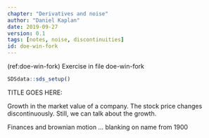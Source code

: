 ```yaml
---
chapter: "Derivatives and noise"
author: "Daniel Kaplan"
date: 2019-09-27 
version: 0.1
tags: [notes, noise, discontinuities]
id: doe-win-fork 
---
```


(ref:doe-win-fork) Exercise in file doe-win-fork

```r
SDSdata::sds_setup()
```

TITLE GOES HERE: 

Growth in the market value of a company. The stock price changes discontinuously. Still, we can talk about the growth.

Finances and brownian motion ... blanking on name from 1900